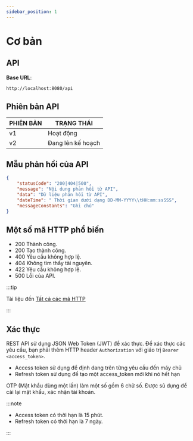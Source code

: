 ```yaml
---
sidebar_position: 1
---
```


# Cơ bản

## API

**Base URL**:

```url
http://localhost:8080/api
```

## Phiên bản API

| PHIÊN BẢN | TRẠNG THÁI        |
| --------- | ----------------- |
| v1        | Hoạt động         |
| v2        | Đang lên kế hoạch |

## Mẫu phản hồi của API

```json
{
	"statusCode": "200|404|500",
	"message": "Nội dung phản hồi từ API",
	"data": "Dữ liệu phản hồi từ API",
	"dateTime": " Thời gian dưới dạng DD-MM-YYYY\\tHH:mm:ssSSS",
	"messageConstants": "Ghi chú"
}
```

## Một số mã HTTP phổ biến

- 200 Thành công.
- 200 Tạo thành công.
- 400 Yêu cầu không hợp lệ.
- 404 Không tìm thấy tài nguyên.
- 422 Yêu cầu không hợp lệ.
- 500 Lỗi của API.

:::tip

Tài liệu đến [Tất cả các mã HTTP](https://developer.mozilla.org/en-US/docs/Web/HTTP/Status)

:::

## Xác thực

REST API sử dụng JSON Web Token (JWT) để xác thực. Để xác thực các yêu cầu, bạn phải thêm HTTP header `Authorization` với giáo trị
`Bearer <access_token>`.

- Access token sử dụng để định dang trên từng yêu cầu đến máy chủ
- Refresh token sử dụng để tạo một access_token mới khi nó hết hạn

OTP (Mật khẩu dùng một lần) làm một số gồm 6 chữ số. Được sủ dụng để cài lại mật khẩu, xác nhận tài khoản.

:::note

- Access token có thời hạn là 15 phút.
- Refresh token có thời hạn là 7 ngày.

:::
